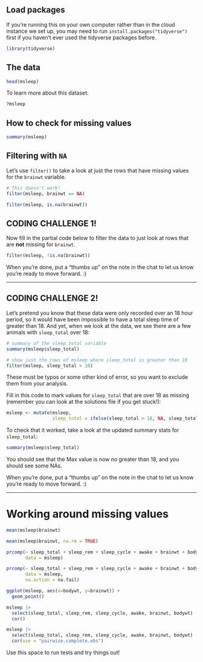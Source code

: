 ## Load packages

If you're running this on your own computer rather than in the cloud instance we set up, you may need to run `install.packages("tidyverse")` first if you haven't ever used the tidyverse packages before.

```r
library(tidyverse)
```


## The data

```r
head(msleep)
```

To learn more about this dataset:

```r
?msleep
```

## How to check for missing values

```r
summary(msleep)
```

## Filtering with `NA`

Let's use `filter()` to take a look at just the rows that have missing values for the `brainwt` variable.

```r
# This doesn't work!
filter(msleep, brainwt == NA)
```


```r
filter(msleep, is.na(brainwt))
```




## CODING CHALLENGE 1!

Now fill in the partial code below to filter the data to just look at rows that are **not** missing for `brainwt`. 

```r
filter(msleep, !is.na(brainwt))
```

When you're done, put a "thumbs up" on the note in the chat to let us know you're ready to move forward. :)

----------------------------------------------------------







## CODING CHALLENGE 2!

Let's pretend you know that these data were only recorded over an 18 hour period, so it would have been impossible to have a total sleep time of greater than 18. And yet, when we look at the data, we see there are a few animals with `sleep_total` over 18:

```r
# summary of the sleep_total variable
summary(msleep$sleep_total)
```

```r
# show just the rows of msleep where sleep_total is greater than 18
filter(msleep, sleep_total > 18)
```

These must be typos or some other kind of error, so you want to exclude them from your analysis.

Fill in this code to mark values for `sleep_total` that are over 18 as missing (remember you can look at the solutions file if you get stuck!):

```r
msleep <- mutate(msleep, 
                 sleep_total = ifelse(sleep_total > 18, NA, sleep_total))
```

To check that it worked, take a look at the updated summary stats for `sleep_total`:

```r
summary(msleep$sleep_total)
```

You should see that the Max value is now no greater than 18, and you should see some NAs.


When you're done, put a "thumbs up" on the note in the chat to let us know you're ready to move forward. :)

----------------------------------------------------------

# Working around missing values

```r
mean(msleep$brainwt)
```

```r
mean(msleep$brainwt, na.rm = TRUE)
```

```r
prcomp(~ sleep_total + sleep_rem + sleep_cycle + awake + brainwt + bodywt, 
       data = msleep)
```

```r
prcomp(~ sleep_total + sleep_rem + sleep_cycle + awake + brainwt + bodywt, 
       data = msleep, 
       na.action = na.fail)
```

```r
ggplot(msleep, aes(x=bodywt, y=brainwt)) +
  geom_point()
```

```r
msleep |> 
  select(sleep_total, sleep_rem, sleep_cycle, awake, brainwt, bodywt) |> 
  cor()
```

```r
msleep |> 
  select(sleep_total, sleep_rem, sleep_cycle, awake, brainwt, bodywt) |> 
  cor(use = "pairwise.complete.obs")
```



Use this space to run tests and try things out!

```r

```


